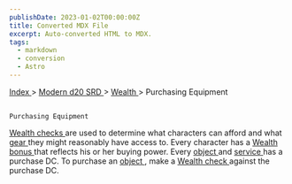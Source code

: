 ```yaml
---
publishDate: 2023-01-02T00:00:00Z
title: Converted MDX File
excerpt: Auto-converted HTML to MDX.
tags:
  - markdown
  - conversion
  - Astro
---
```


[
Index
](-index) >
[
Modern d20 SRD
](modern-d20-srd-index) >
[
Wealth
](modern-d20-srd-wealth-index) > Purchasing Equipment

##

    Purchasing Equipment

[
Wealth checks
](modern-d20-srd-wealth-wealth-check)
are used to determine what characters can afford and what
[
gear
](modern-d20-srd-equipment-index)
they might reasonably have access to. Every character has a
[
Wealth
bonus
](modern-d20-srd-wealth-wealth-bonus)
that reflects his or her buying power. Every
[
object
](modern-d20-srd-equipment-equipment-general)
and
[
service
](modern-d20-srd-equipment-services)
has a purchase DC. To purchase an
[
object
](modern-d20-srd-equipment-equipment-general)
, make a
[
Wealth
check
](modern-d20-srd-wealth-wealth-check)
against the purchase DC.
